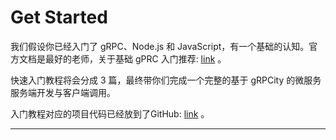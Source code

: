 
# Get Started

我们假设你已经入门了 gRPC、Node.js 和 JavaScript，有一个基础的认知。官方文档是最好的老师，关于基础 gPRC 入门推荐: [link](https://github.com/grpc/grpc-node/tree/master/examples/helloworld/dynamic_codegen) 。

快速入门教程将会分成 3 篇，最终带你们完成一个完整的基于 gRPCity 的微服务服务端开发与客户端调用。

入门教程对应的项目代码已经放到了GitHub: [link](https://github.com/chakhsu/grpcity-basic-demo) 。

---

<Cards>
  <Card
    title="Proto Loader →"
    href="/start/proto-loader"
  />
  <Card
    title="Server Side →"
    href="/start/server"
  />
  <Card
    title="Client Side →"
    href="/start/client"
  />
</Cards>
